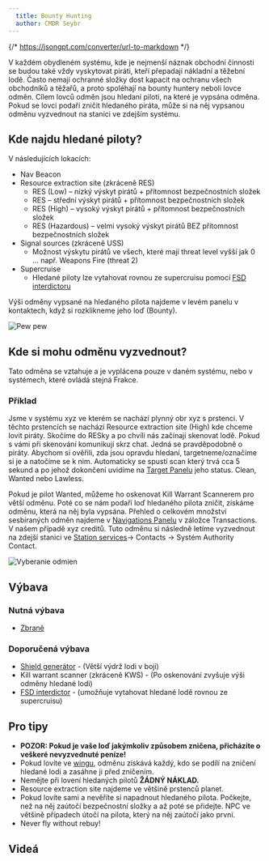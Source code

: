 ```yaml
---
  title: Bounty Hunting
  author: CMDR Seybr
---
```



{/* https://jsongpt.com/converter/url-to-markdown */}

V každém obydleném systému, kde je nejmenší náznak obchodní činnosti se budou také vždy vyskytovat piráti, kteří přepadají nákladní a těžební lodě. Často nemají ochranné složky dost kapacit na ochranu všech obchodníků a těžařů, a proto spoléhají na bounty huntery neboli lovce odměn. Cílem lovců odměn jsou hledaní piloti, na které je vypsána odměna. Pokud se lovci podaří zničit hledaného piráta, může si na něj vypsanou odměnu vyzvednout na stanici ve zdejším systému.

## Kde najdu hledané piloty?

V následujících lokacích:

- Nav Beacon
- Resource extraction site (zkráceně RES)
  - RES (Low) – nízký výskyt pirátů + přítomnost bezpečnostních složek
  - RES – střední výskyt pirátů + přítomnost bezpečnostních složek
  - RES (High) – vysoký výskyt pirátů + přítomnost bezpečnostních složek
  - RES (Hazardous) – velmi vysoký výskyt pirátů BEZ přítomnost bezpečnostních složek
- Signal sources (zkráceně USS)
  - Možnost výskytu pirátů ve všech, které mají threat level vyšší jak 0 … např. Weapons Fire (threat 2)
- Supercruise
  - Hledané piloty lze vytahovat rovnou ze supercruisu pomocí [FSD interdictoru][13]

Výši odměny vypsané na hledaného pilota najdeme v levém panelu v kontaktech, když si rozklikneme jeho loď (Bounty).

![Pew pew](../../../../assets/guides/professions/bounty-hunting/bounty-hunting-1.jpg)

## Kde si mohu odměnu vyzvednout?

Tato odměna se vztahuje a je vyplácena pouze v daném systému, nebo v systémech, které ovládá stejná Frakce.

### Příklad

Jsme v systému xyz ve kterém se nachází plynný obr xyz s prstenci. V těchto prstencích se nachází Resource extraction site (High) kde chceme lovit piráty. Skočíme do RESky a po chvíli nás začínají skenovat lodě. Pokud s vámi při skenování komunikují skrz chat. Jedná se pravděpodobně o piráty. Abychom si ověřili, zda jsou opravdu hledaní, targetneme/označíme si je a natočíme se k nim. Automaticky se spustí scan který trvá cca 5 sekund a po jehož dokončení uvidíme na [Target Panelu][14] jeho status. Clean, Wanted nebo Lawless.

Pokud je pilot Wanted, můžeme ho oskenovat Kill Warrant Scannerem pro větší odměnu. Poté co se nám podaří loď hledaného pilota zničit, získáme odměnu, která na něj byla vypsána. Přehled o celkovém množství sesbíraných odměn najdeme v [Navigations Panelu][15] v záložce Transactions. V našem případě xyz creditů. Tuto odměnu si následně letíme vyzvednout na zdejší stanici ve [Station services][16]\-&gt; Contacts -&gt; Systém Authority Contact.

![Vyberanie odmien](../../../../assets/guides/professions/bounty-hunting/bounty-hunting-2.jpg)

## Výbava

### Nutná výbava

- [Zbraně][17]

### Doporučená výbava

- [Shield generátor][18] - (Větší výdrž lodi v boji)
- Kill warrant scanner (zkráceně KWS) - (Po oskenování zvyšuje výši odměny hledané lodi)
- [FSD interdictor][19] - (umožňuje vytahovat hledané lodě rovnou ze supercruisu)

## Pro tipy

- **POZOR: Pokud je vaše loď jakýmkoliv způsobem zničena, přicházíte o veškeré nevyzvednuté peníze!**
- Pokud lovíte ve [wingu][20], odměnu získává každý, kdo se podílí na zničení hledané lodi a zasáhne ji před zničením.
- Nemějte při lovení hledaných pilotů **ŽÁDNÝ NÁKLAD.**
- Resource extraction site najdeme ve většině prstenců planet.
- Pokud lovíte sami a nevěříte si napadnout hledaného pilota. Počkejte, než na něj zaútočí bezpečnostní složky a až poté se přidejte. NPC ve většině případech útočí na pilota, který na něj zaútočí jako první.
- Never fly without rebuy!

## Videá

<YoutubeVideo id="K-fKJYMD7Zw" />

[13]: https://elitehub.eu/article.php?a=interdikcie
[14]: https://elitehub.eu/article.php?a=interface#Target-panel
[15]: https://elitehub.eu/article.php?a=interface#Navigation-panel
[16]: https://elitehub.eu/article.php?a=stationServices
[17]: https://elitehub.eu/article.php?a=weapons
[18]: https://elitehub.eu/article.php?a=shields
[19]: https://elitehub.eu/article.php?a=interdikcie
[20]: https://elitehub.eu/article.php?a=wings
